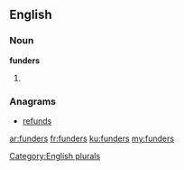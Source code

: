 ==English==

===Noun===
'''funders'''

# {{plural of|[[funder]]}}

===Anagrams===
* [[refunds#English|refunds]]

[[Category:English plurals]]

[[ar:funders]]
[[fr:funders]]
[[ku:funders]]
[[my:funders]]